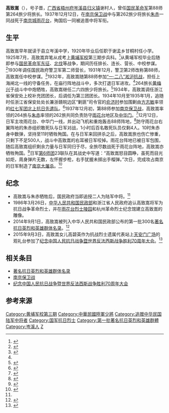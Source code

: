{{军人
| name                       = 高致嵩
| image name                 = 高致嵩1.jpg
| width                      = 200px
| birthname                  = 
| other_names                = 
| foreign_names              =
| english_names              =
| Sex                        = 男
| date of birth              = 1898年8月25日
| place of birth             = {{QING}}[[广西省_(清)|广西省]][[梧州府|梧州府]][[岑溪县|岑溪县]][[归义镇_(岑溪市)|归义镇]]谢村
| date of death              = {{Dda|1937|12|12|1898|8|25}}
| place of death             = {{CHN-1928}}[[南京市_(中华民国)|南京市]][[雨花台|雨花台]]
| nationality<!-- 国籍 -->   = {{CHN-1928}}
| residence<!-- 现居地 -->   = 
| languages<!-- 语言 -->     = [[汉语|汉语]]
| allegiance<!---->         = {{CHN-1928}}
| branch<!-- 军队 -->         = {{flagicon image|Flag of the Republic of China Army.svg}} [[国民革命军|国民革命军]]
| serviceyears                = 1925年－1937年                
| party<!-- 党派 -->         = {{KMT}}
| rank<!-- 军衔 -->          = 中将旅长（追授）
| spouse<!-- 配偶 -->        = 卢凤仪
| relatives<!-- 亲属 -->     = 高家駒 (兒子)、高寶泰 (兒子)、高碧英（女儿）、高飞燕（侄女）、高家麟（侄子）<ref name="cenxi"/>
| educate<!-- 学历 -->       = 
| past<!-- 作战经历 -->      = [[国民革命军东征|国民革命军东征]]、[[北伐战争|北伐战争]]、[[淞沪会战|淞沪会战]]、[[南京保卫战|南京保卫战]]
| work <!-- 著作 -->         = 
| award<!-- 奖章 -->         = 
| rankrecord<!-- 军衔历史 -->= 1930年 国民政府警卫军第二师营长<br />1931年12月 [[国民革命军|国民革命军]]陆军第88师中校参谋<br />1933年 湖北省保安团营长<br />1934年 浙江省保安处补充团上校团长<br />1937年8月 [[国民革命军|国民革命军]]第88师第264旅少将旅长<br />}}
'''高致嵩'''（{{bd|1898年|8月25日|1937年|12月12日}}），号子晋，[[广西省_(清)|广西省]][[梧州府|梧州府]][[岑溪县|岑溪县]][[归义镇_(岑溪市)|归义镇]]谢村人，曾任[[国民革命军|国民革命军]]第88师第264旅少将旅长。1937年12月12日，在[[南京保卫战|南京保卫战]]中与第262旅少将旅长[[朱赤|朱赤]]一同战死于[[南京城|南京城]][[雨花台|雨花台]]，殉国后一同被追晋中将军衔。

==生平==
高致嵩早年就读于县立岑溪中学，1920年毕业后任职于谢孟乡甘桐村任小学。1925年7月，高致嵩弃笔从戎考上[[黄埔军校|黄埔军校]]第三期步兵科。<ref name="wuzhoudaily">{{cite web|url=http://www.wuzhoudaily.com.cn/html/2014-08/18/content_461476.htm|title=抗日骁将高致嵩|publisher=梧州日报|date=|access-date=2018-07-30|archive-url=https://web.archive.org/web/20180730103117/http://www.wuzhoudaily.com.cn/html/2014-08/18/content_461476.htm|archive-date=2018-07-30|dead-url=yes}}</ref>从黄埔军校毕业后随即参与[[国民革命军东征|国民革命军东征]]、[[国民革命军北伐|北伐]]等战争，期间历任排长、连长、营长、中校参谋。<ref>{{cite web|url=http://www.81.cn/yljnt/2014-10/22/content_6121860.htm|title=高致嵩|publisher=中国军网|date=2014-10-22|access-date=2018-07-30|archive-url=https://web.archive.org/web/20180730103119/http://www.81.cn/yljnt/2014-10/22/content_6121860.htm|archive-date=2018-07-30|dead-url=no}}</ref>1930年调任国民政府警卫军第二师营长，1931年12月，警卫第2师改称第88师，高致嵩任中校参谋。<ref>{{cite web|url=http://www.1937china.com/kzls/kzylsj/1937years/20140329/20175.shtml|title=高致嵩|publisher=中国人民抗日战争纪念馆|date=|access-date=2018-07-30|archive-url=https://web.archive.org/web/20170310064720/http://www.1937china.com/kzls/kzylsj/1937years/20140329/20175.shtml|archive-date=2017-03-10|dead-url=yes}}</ref>1932年，高致嵩随第88师参加[[一·二八事变|“一·二八”淞沪抗战]]，担任上海闸北一线的守备任务，在庙行阵地战斗中，多次打退日军进攻。<ref name="wuzhoudaily"/>264旅长[[黄梅兴|黄梅兴]]于战斗中中炮牺牲，高致嵩继任二六四旅少将旅长。<ref>{{cite web|url=http://news.ifeng.com/history/special/huangpu/200907/0705_7145_1234867.shtml|title=高致嵩|publisher=凤凰历史网|date=2009-07-05|access-date=2018-07-30|archive-url=https://web.archive.org/web/20111223153435/http://news.ifeng.com/history/special/huangpu/200907/0705_7145_1234867.shtml|archive-date=2011-12-23|dead-url=no}}</ref>1934年，高致嵩调任浙江省保安处上校补充团团长，后调任为第三团团长。1934年10月至1935年1月，追随时任浙江省保安处处长兼浙赣皖边区“剿匪”司令官的[[俞济时|俞济时]]参加围剿由[[方志敏|方志敏]]率领的[[红七军团|红七军团]][[北上抗日先遣队|北上抗日先遣队]]。<ref name="cenxi">{{cite web|url=http://www.cenxi.gov.cn/article_show.php?id=29424|title=揭开抗日名将高致嵩鲜为人知的一面|publisher=岑溪市人民政府网|date=2015-04-04|access-date=2018-07-30|archive-url=https://web.archive.org/web/20180730103117/http://www.cenxi.gov.cn/article_show.php?id=29424|archive-date=2018-07-30|dead-url=yes}}</ref>1937年12月初，第88师参加[[南京保卫战|南京保卫战]]，高致嵩率领的264旅与[[朱赤|朱赤]]率领的262旅共同负责防守[[雨花台|雨花台]]地区及[[中华门|中华门]]。<ref>{{cite web|url=http://dangshi.people.com.cn/n1/2017/0406/c85037-29192615.html|title=朱赤、高致嵩鲜血同洒雨花台|publisher=中国共产党新闻网|date=2017-04-06|access-date=2018年7月30日|archive-url=https://web.archive.org/web/20170420181519/http://dangshi.people.com.cn/n1/2017/0406/c85037-29192615.html|archive-date=2017年4月20日|dead-url=no}}</ref>12月12日，日军主攻雨花台、中华门一线，并出动飞机和重炮轰击88师阵地，<ref>{{cite web|url=http://www.chinamartyrs.gov.cn/KangRiYingLie/info/020AE49C9BCC29C9E050007F01007602.html|title=高致嵩|publisher=中华英烈网|date=|access-date=2018-07-30|archive-url=https://web.archive.org/web/20180730103118/http://www.chinamartyrs.gov.cn/KangRiYingLie/info/020AE49C9BCC29C9E050007F01007602.html|archive-date=2018-07-30|dead-url=yes}}</ref>防守雨花台右翼阵地的朱赤组织敢死队与日军对战，1小时后百名敢死队员仅剩4人。10时朱赤身中数弹，坚持至11时牺牲殉国。在与日军来回拼杀之后，高致嵩旅也伤亡惨重，只剩下不足500人，战斗中高致嵩的右耳被日军咬掉。雨花台阵地已被日军包围，随后高致嵩组织剩余力量与日军同归于尽，全旅尽数战死于雨花台阵地，高致嵩亦牺牲殉国。<ref>{{cite web|url=https://js.ifeng.com/humanity/his/jz/detail_2013_12/11/1578574_0.shtml|title=高致嵩（1898-1937)|publisher=凤凰江苏网|date=2013-12-11|accessdate=2018-07-30|archive-date=2018-07-30|archive-url=https://web.archive.org/web/20180730110329/https://js.ifeng.com/humanity/his/jz/detail_2013_12/11/1578574_0.shtml|dead-url=no}}</ref>日军[[第6师团_(日本陆军)|第6师团]]23联队在其战史中写道：“高致嵩怒目圆睁，虽死而目光如炬，周身弹片无数，左怀握步枪，右手犹握未掷出手榴弹。”次日，完成攻占南京的日军制造了[[南京大屠杀|南京大屠杀]]。<ref name="wzljl">{{cite web|url=http://www.wzljl.cn/szb/wzrb/html/2015-04/06/content_501948.htm|title=雨花台上血花飞|publisher=梧州日报|date=2015-04-06|access-date=2018-07-30|archive-url=https://web.archive.org/web/20180730103117/http://www.wzljl.cn/szb/wzrb/html/2015-04/06/content_501948.htm|archive-date=2018-07-30|dead-url=yes}}</ref>

==纪念==
*高致嵩与朱赤牺牲后，国民政府当即追授二人为陆军中将。<ref name="wzljl"/>
*1986年3月26日，[[中华人民共和国民政部|中华人民共和国民政部]]和浙江省人民政府追认高致嵩将军为抗日战争革命烈士，并在[[雨花台烈士陵园|雨花台烈士陵园]]和杭州革命烈士纪念馆建立高致嵩的雕像。
*2014年9月1日，高致嵩被列入中华人民共和国民政部公布的第一批300名[[著名抗日英烈和英雄群体名录|著名抗日英烈和英雄群体名录]]。<ref>{{cite web|url=http://www.gov.cn/xinwen/2014-09/01/content_2743269.htm|title=民政部公布第一批著名抗日英烈和英雄群体名录|publisher=中国政府网|date=2015-06-16|access-date=2018-05-31|archive-url=https://web.archive.org/web/20180601093452/http://www.gov.cn/xinwen/2014-09/01/content_2743269.htm|archive-date=2018-06-01|dead-url=no}}</ref>
*2015年9月3日，高致嵩女儿高碧英作为抗战烈士遗属代表站上[[天安门广场|天安门广场]]的观礼台参加了[[纪念中国人民抗日战争暨世界反法西斯战争胜利70周年大会|纪念中国人民抗日战争暨世界反法西斯战争胜利70周年大会]]。<ref>{{cite web|url=http://news.china.com.cn/live/2015-08/20/content_34001723.htm|title=父亲是抗日名将 78岁的杭州奶奶获邀到天安门看阅兵|publisher=中国网|date=2015-08-20|access-date=2018-07-30|archive-url=https://web.archive.org/web/20180730103120/http://news.china.com.cn/live/2015-08/20/content_34001723.htm|archive-date=2018-07-30|dead-url=no}}</ref>

==相关条目==
*[[著名抗日英烈和英雄群体名录|著名抗日英烈和英雄群体名录]]
*[[南京保卫战|南京保卫战]]
*[[纪念中国人民抗日战争暨世界反法西斯战争胜利70周年大会|纪念中国人民抗日战争暨世界反法西斯战争胜利70周年大会]]
==参考来源==

{{Reflist|2}}

{{DEFAULTSORT:G}}
[[Category:黄埔军校第三期|Category:黄埔军校第三期]]
[[Category:中華民國陸軍少將|Category:中華民國陸軍少將]]
[[Category:追赠中华民国陆军中将者|Category:追赠中华民国陆军中将者]]
[[Category:国军抗日烈士|Category:国军抗日烈士]]
[[Category:第一批著名抗日英烈和英雄群體|Category:第一批著名抗日英烈和英雄群體]]
[[Category:岑溪人|Category:岑溪人]]
[[Category:高姓|Z]]